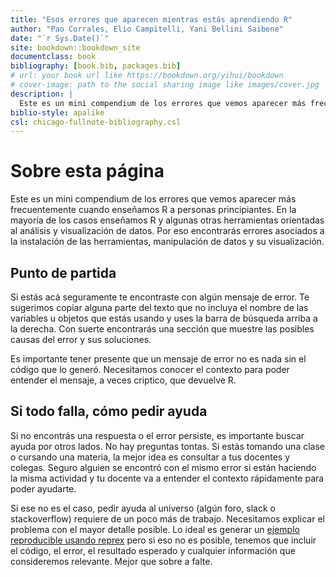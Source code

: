```yaml
--- 
title: "Esos errores que aparecen mientras estás aprendiendo R"
author: "Pao Corrales, Elio Campitelli, Yani Bellini Saibene"
date: "`r Sys.Date()`"
site: bookdown::bookdown_site
documentclass: book
bibliography: [book.bib, packages.bib]
# url: your book url like https://bookdown.org/yihui/bookdown
# cover-image: path to the social sharing image like images/cover.jpg
description: |
  Este es un mini compendium de los errores que vemos aparecer más frecuentemente cuando enseñamos R a personas principiantes. 
biblio-style: apalike
csl: chicago-fullnote-bibliography.csl
---
```


# Sobre esta página

Este es un mini compendium de los errores que vemos aparecer más frecuentemente cuando enseñamos R a personas principiantes. En la mayoría de los casos enseñamos R y algunas otras herramientas orientadas al análisis y visualización de datos. Por eso encontrarás errores asociados a la instalación de las herramientas, manipulación de datos y su visualización. 

##  Punto de partida

Si estás acá seguramente te encontraste con algún mensaje de error. Te sugerimos copiar alguna parte del texto que no incluya el nombre de las variables u objetos que estás usando y uses la barra de búsqueda arriba a la derecha. Con suerte encontrarás una sección que muestre las posibles causas del error y sus soluciones. 

Es importante tener presente que un mensaje de error no es nada sin el código que lo generó. Necesitamos conocer el contexto para poder entender el mensaje, a veces criptico, que devuelve R.

## Si todo falla, cómo pedir ayuda

Si no encontrás una respuesta o el error persiste, es importante buscar ayuda por otros lados. No hay preguntas tontas. Si estás tomando una clase o cursando una materia, la mejor idea es consultar a tus docentes y colegas. Seguro alguien se encontró con el mismo error si están haciendo la misma actividad y tu docente va a entender el contexto rápidamente para poder ayudarte. 

Si ese no es el caso, pedir ayuda al universo (algún foro, slack o stackoverflow) requiere de un poco más de trabajo. Necesitamos explicar el problema con el mayor detalle posible. Lo ideal es generar un [ejemplo reproducible usando reprex](https://eliocamp.github.io/codigo-r/2018/01/buen-ejemplo-reproducible-en-r/) pero si eso no es posible, tenemos que incluir el código, el error, el resultado esperado y cualquier información que consideremos relevante. Mejor que sobre a falte. 
